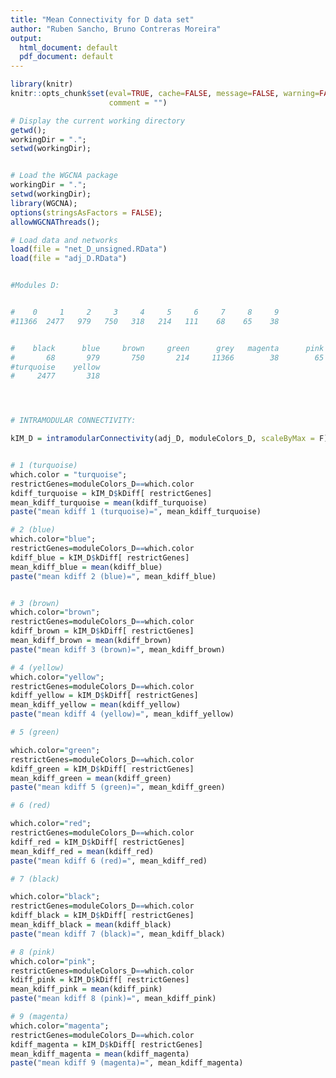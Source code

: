 ```yaml
---
title: "Mean Connectivity for D data set"
author: "Ruben Sancho, Bruno Contreras Moreira"
output:
  html_document: default
  pdf_document: default
---
```


```r
library(knitr)
knitr::opts_chunk$set(eval=TRUE, cache=FALSE, message=FALSE, warning=FALSE,
                      comment = "")
```


```r

# Display the current working directory
getwd();
workingDir = ".";
setwd(workingDir);


# Load the WGCNA package
workingDir = ".";
setwd(workingDir);
library(WGCNA);
options(stringsAsFactors = FALSE);
allowWGCNAThreads();

# Load data and networks
load(file = "net_D_unsigned.RData")
load(file = "adj_D.RData")


#Modules D:


#    0     1     2     3     4     5     6     7     8     9 
#11366  2477   979   750   318   214   111    68    65    38 


#    black      blue     brown     green      grey   magenta      pink       red 
#       68       979       750       214     11366        38        65       111 
#turquoise    yellow 
#     2477       318 




# INTRAMODULAR CONNECTIVITY:

kIM_D = intramodularConnectivity(adj_D, moduleColors_D, scaleByMax = F)


# 1 (turquoise)
which.color = "turquoise";
restrictGenes=moduleColors_D==which.color
kdiff_turquoise = kIM_D$kDiff[ restrictGenes]
mean_kdiff_turquoise = mean(kdiff_turquoise)
paste("mean kdiff 1 (turquoise)=", mean_kdiff_turquoise)

# 2 (blue)
which.color="blue";
restrictGenes=moduleColors_D==which.color
kdiff_blue = kIM_D$kDiff[ restrictGenes]
mean_kdiff_blue = mean(kdiff_blue)
paste("mean kdiff 2 (blue)=", mean_kdiff_blue)


# 3 (brown)
which.color="brown";
restrictGenes=moduleColors_D==which.color
kdiff_brown = kIM_D$kDiff[ restrictGenes]
mean_kdiff_brown = mean(kdiff_brown)
paste("mean kdiff 3 (brown)=", mean_kdiff_brown)

# 4 (yellow)
which.color="yellow";
restrictGenes=moduleColors_D==which.color
kdiff_yellow = kIM_D$kDiff[ restrictGenes]
mean_kdiff_yellow = mean(kdiff_yellow)
paste("mean kdiff 4 (yellow)=", mean_kdiff_yellow)

# 5 (green)

which.color="green";
restrictGenes=moduleColors_D==which.color
kdiff_green = kIM_D$kDiff[ restrictGenes]
mean_kdiff_green = mean(kdiff_green)
paste("mean kdiff 5 (green)=", mean_kdiff_green)

# 6 (red)

which.color="red";
restrictGenes=moduleColors_D==which.color
kdiff_red = kIM_D$kDiff[ restrictGenes]
mean_kdiff_red = mean(kdiff_red)
paste("mean kdiff 6 (red)=", mean_kdiff_red)

# 7 (black)

which.color="black";
restrictGenes=moduleColors_D==which.color
kdiff_black = kIM_D$kDiff[ restrictGenes]
mean_kdiff_black = mean(kdiff_black)
paste("mean kdiff 7 (black)=", mean_kdiff_black)

# 8 (pink)
which.color="pink";
restrictGenes=moduleColors_D==which.color
kdiff_pink = kIM_D$kDiff[ restrictGenes]
mean_kdiff_pink = mean(kdiff_pink)
paste("mean kdiff 8 (pink)=", mean_kdiff_pink)

# 9 (magenta)
which.color="magenta";
restrictGenes=moduleColors_D==which.color
kdiff_magenta = kIM_D$kDiff[ restrictGenes]
mean_kdiff_magenta = mean(kdiff_magenta)
paste("mean kdiff 9 (magenta)=", mean_kdiff_magenta)

```
